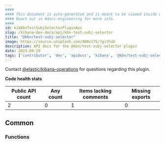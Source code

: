 ```yaml
---
####
#### This document is auto-generated and is meant to be viewed inside our experimental, new docs system.
#### Reach out in #docs-engineering for more info.
####
id: kibKbnTestSubjSelectorPluginApi
slug: /kibana-dev-docs/api/kbn-test-subj-selector
title: "@kbn/test-subj-selector"
image: https://source.unsplash.com/400x175/?github
description: API docs for the @kbn/test-subj-selector plugin
date: 2023-09-29
tags: ['contributor', 'dev', 'apidocs', 'kibana', '@kbn/test-subj-selector']
---
```




Contact [@elastic/kibana-operations](https://github.com/orgs/elastic/teams/kibana-operations) for questions regarding this plugin.

**Code health stats**

| Public API count  | Any count | Items lacking comments | Missing exports |
|-------------------|-----------|------------------------|-----------------|
| 2 | 0 | 1 | 0 |

## Common

### Functions
<DocDefinitionList data={kbnTestSubjSelectorObj.common.functions}/>


